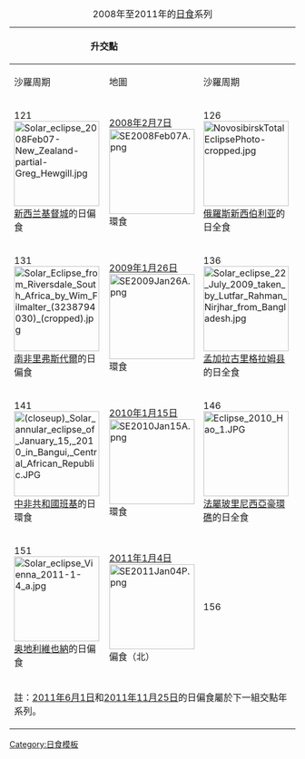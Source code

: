 {{Lunar year eclipse set info}}
{| class=wikitable 
|+ 2008年至2011年的[[日食]]系列
!colspan=2|升交點
|rowspan=6|&nbsp;
!colspan=2|降交點
|- align=center
!沙羅周期||地圖
!沙羅周期||地圖
|-  align=center
|121<BR>[[File:Solar_eclipse_2008Feb07-New_Zealand-partial-Greg_Hewgill.jpg|150px]]<BR>[[新西兰]][[基督城]]的日偏食
|[[2008年2月7日日食|2008年2月7日]]<BR>[[File:SE2008Feb07A.png|150px]]<BR>環食
|126<BR>[[File:NovosibirskTotalEclipsePhoto-cropped.jpg|150px]]<BR>[[俄羅斯]][[新西伯利亚]]的日全食
|[[2008年8月1日日食|2008年8月1日]]<BR>[[File:SE2008Aug01T.png|150px]]<BR>全食
|-  align=center
|131<BR>[[File:Solar Eclipse from Riversdale South Africa by Wim Filmalter (3238794030) (cropped).jpg|150px]]<BR>[[南非]][[里弗斯代爾]]的日偏食
|[[2009年1月26日日食|2009年1月26日]]<BR>[[File:SE2009Jan26A.png|150px]]<BR>環食
|136<BR>[[File:Solar eclipse 22 July 2009 taken by Lutfar Rahman Nirjhar from Bangladesh.jpg|150px]]<BR>[[孟加拉]][[古里格拉姆县]]的日全食
|[[2009年7月22日日食|2009年7月22日]]<BR>[[File:SE2009Jul22T.png|150px]]<BR>全食
|- align=center
|141<BR>[[File:(closeup) Solar annular eclipse of January 15, 2010 in Bangui, Central African Republic.JPG|150px]]<BR>[[中非共和國]][[班基]]的日環食
|[[2010年1月15日日食|2010年1月15日]]<BR>[[File:SE2010Jan15A.png|150px]]<BR>環食
|146<BR>[[File:Eclipse_2010_Hao_1.JPG|150px]]<br/>[[法屬玻里尼西亞]][[豪環礁]]的日全食
|[[2010年7月11日日食|2010年7月11日]]<BR>[[File:SE2010Jul11T.png|150px]]<BR>全食
|-  align=center
|151<BR>[[File:Solar eclipse Vienna 2011-1-4 a.jpg|150px]]<br/>[[奥地利]][[維也納]]的日偏食
|[[2011年1月4日日食|2011年1月4日]]<BR>[[File:SE2011Jan04P.png|150px]]<BR>偏食（北）
|156
|[[2011年7月1日日食|2011年7月1日]]<BR>[[File:SE2011Jul01P.png|150px]]<BR>偏食（南）
|-
!colspan=5|註：[[2011年6月1日日食|2011年6月1日]]和[[2011年11月25日日食|2011年11月25日]]的日偏食屬於下一組交點年系列。
|}<noinclude>
[[Category:日食模板]]
</noinclude>